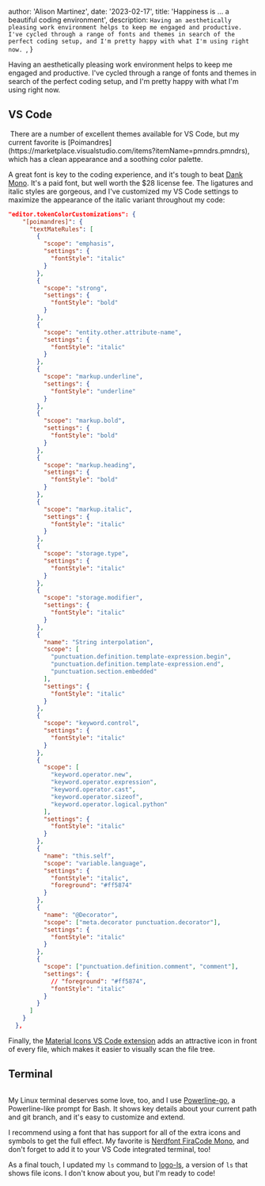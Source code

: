 
  author: 'Alison Martinez',
  date: '2023-02-17',
  title: 'Happiness is ... a beautiful coding environment',
  description: `Having an aesthetically pleasing work environment helps to keep me engaged and productive. I've cycled through a range of fonts and themes in search of the perfect coding setup, and I'm pretty happy with what I'm using right now. `,
}


Having an aesthetically pleasing work environment helps to keep me engaged and productive. I've cycled through a range of fonts and themes in search of the perfect coding setup, and I'm pretty happy with what I'm using right now.

## VS Code

<Image src={vsCodeStyle} alt="" />
There are a number of excellent themes available for VS Code, but my current favorite
is [Poimandres](https://marketplace.visualstudio.com/items?itemName=pmndrs.pmndrs),
which has a clean appearance and a soothing color palette.

A great font is key to the coding experience, and it's tough to beat [Dank Mono](https://philpl.gumroad.com/l/dank-mono). It's a paid font, but well worth the $28 license fee. The ligatures and italic styles are gorgeous, and I've customized my VS Code settings to maximize the appearance of the italic variant throughout my code:

```json
"editor.tokenColorCustomizations": {
    "[poimandres]": {
      "textMateRules": [
        {
          "scope": "emphasis",
          "settings": {
            "fontStyle": "italic"
          }
        },
        {
          "scope": "strong",
          "settings": {
            "fontStyle": "bold"
          }
        },
        {
          "scope": "entity.other.attribute-name",
          "settings": {
            "fontStyle": "italic"
          }
        },
        {
          "scope": "markup.underline",
          "settings": {
            "fontStyle": "underline"
          }
        },
        {
          "scope": "markup.bold",
          "settings": {
            "fontStyle": "bold"
          }
        },
        {
          "scope": "markup.heading",
          "settings": {
            "fontStyle": "bold"
          }
        },
        {
          "scope": "markup.italic",
          "settings": {
            "fontStyle": "italic"
          }
        },
        {
          "scope": "storage.type",
          "settings": {
            "fontStyle": "italic"
          }
        },
        {
          "scope": "storage.modifier",
          "settings": {
            "fontStyle": "italic"
          }
        },
        {
          "name": "String interpolation",
          "scope": [
            "punctuation.definition.template-expression.begin",
            "punctuation.definition.template-expression.end",
            "punctuation.section.embedded"
          ],
          "settings": {
            "fontStyle": "italic"
          }
        },
        {
          "scope": "keyword.control",
          "settings": {
            "fontStyle": "italic"
          }
        },
        {
          "scope": [
            "keyword.operator.new",
            "keyword.operator.expression",
            "keyword.operator.cast",
            "keyword.operator.sizeof",
            "keyword.operator.logical.python"
          ],
          "settings": {
            "fontStyle": "italic"
          }
        },
        {
          "name": "this.self",
          "scope": "variable.language",
          "settings": {
            "fontStyle": "italic",
            "foreground": "#ff5874"
          }
        },
        {
          "name": "@Decorator",
          "scope": ["meta.decorator punctuation.decorator"],
          "settings": {
            "fontStyle": "italic"
          }
        },
        {
          "scope": ["punctuation.definition.comment", "comment"],
          "settings": {
            // "foreground": "#ff5874",
            "fontStyle": "italic"
          }
        }
      ]
    }
  },

```

Finally, the [Material Icons VS Code extension](https://marketplace.visualstudio.com/items?itemName=PKief.material-icon-theme) adds an attractive icon in front of every file, which makes it easier to visually scan the file tree.

## Terminal

<Image src={terminalStyle} alt="" />

My Linux terminal deserves some love, too, and I use [Powerline-go](https://github.com/justjanne/powerline-go), a Powerline-like prompt for Bash.
It shows key details about your current path and git branch, and it's easy to customize and extend.

I recommend using a font that has support for all of the extra icons and symbols to get the full effect. My favorite is [Nerdfont FiraCode Mono](https://www.nerdfonts.com/font-downloads), and don't forget to add it to your VS Code integrated terminal, too!

As a final touch, I updated my `ls` command to [logo-ls](https://github.com/yash-handa/logo-ls), a version of `ls` that shows file icons. I don't know about you, but I'm ready to code!
